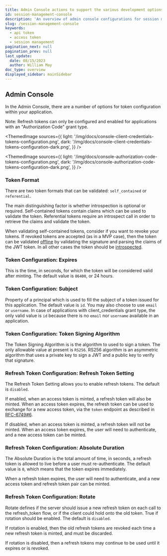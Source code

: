 ```yaml
---
title: Admin Console actions to support the various development options
id: session-management-console
description: 'An overview of admin console configurations for session management within your application'
slug: /session-management-console
keywords:
  - api token
  - access token
  - session management
pagination_next: null
pagination_prev: null
last_update:
  date: 08/15/2023
  author: William May
doc_type: overview
displayed_sidebar: mainSidebar
---
```



## Admin Console

In the Admin Console, there are a number of options for token configuration within your application.

Note: Refresh tokens can only be configured and enabled for applications with an "Authorization Code" grant type.

<Tabs>
<TabItem value="client-credentials" label="Client Credentials">

<ThemedImage
  sources={{
    light: '/img/docs/console-client-credentials-tokens-configuration.png',
    dark: '/img/docs/console-client-credentials-tokens-configuration-dark.png',
  }}
/>

</TabItem>
<TabItem value="authorization-code" label="Authorization Code">

<ThemedImage
  sources={{
    light: '/img/docs/console-authorization-code-tokens-configuration.png',
    dark: '/img/docs/console-authorization-code-tokens-configuration-dark.png',
  }}
/>

</TabItem>
</Tabs>

### Token Format

There are two token formats that can be validated: `self_contained` or `referential`.

The main distinguishing factor is whether introspection is optional or required. Self-contained tokens contain claims which can be used to validate the token. Referential tokens require an introspect call in order to retrieve the claims and validate the token.

When validating self-contained tokens, consider if you want to revoke your tokens. If revoked tokens are accepted (as in a MVP case), then the token can be validated [offline](/docs/validate-access-tokens#offline-validation) by validating the signature and parsing the claims of the JWT token. In all other cases the token should be [introspected](/docs/validate-access-tokens#introspection-endpoint).

### Token Configuration: Expires

This is the time, in seconds, for which the token will be considered valid after minting. The default value is `86400`, or 24 hours.

### Token Configuration: Subject

Property of a principal which is used to fill the subject of a token issued for this application. The default value is `id`. You may also choose to use `email` or `username`. In case of applications with client_credentials grant type, the only valid value is `id` because there is no `email` nor `username` available in an application.

### Token Configuration: Token Signing Algorithm

The Token Signing Algorithm is is the algorithm to used to sign a token. The only allowable value at present is `RS256`. RS256 algorithm is an asymmetric algorithm that uses a private key to sign a JWT and a public key to verify that signature.

### Refresh Token Configuration: Refresh Token Setting

The Refresh Token Setting allows you to enable refresh tokens. The default is `disabled`.

If enabled, when an access token is minted, a refresh token will also be minted. When an access token expires, the refresh token can be used to exchange for a new access token, via the `token` endpoint as described in [RFC-6749#6](https://www.rfc-editor.org/rfc/rfc6749.html#section-6).

If disabled, when an access token is minted, a refresh token will not be minted. When an access token expires, the user will need to authenticate, and a new access token can be minted.

### Refresh Token Configuration: Absolute Duration

The Absolute Duration is the total amount of time, in seconds, a refresh token is allowed to live before a user must re-authenticate. The default value is `0`, which means that the token expires immediately.

When a refresh token expires, the user will need to authenticate, and a new access token and refresh token pair can be minted.

### Refresh Token Configuration: Rotate

Rotate defines if the server should issue a new refresh token on each call to the refresh_token flow, or if the client could hold onto the old token. True if rotation should be enabled. The default is `disabled`.

If rotation is enabled, then the old refresh tokens are revoked each time a new refresh token is minted, and must be discarded.

If rotation is disabled, then a refresh tokens may continue to be used until it expires or is revoked.
